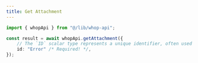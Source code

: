 ```yaml
---
title: Get Attachment
---
```


```typescript
import { whopApi } from "@/lib/whop-api";

const result = await whopApi.getAttachment({
	// The `ID` scalar type represents a unique identifier, often used to refetch an object or as key for a cache. The ID type appears in a JSON response as a String; however, it is not intended to be human-readable. When expected as an input type, any string (such as `"4"`) or integer (such as `4`) input value will be accepted as an ID.
	id: "Error" /* Required! */,
});

```
